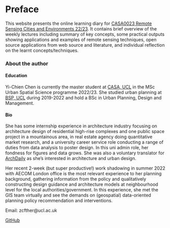 # Preface {.unnumbered}

This website presents the online learning diary for [CASA0023 Remote Sensing Cities and Environments 22/23](https://andrewmaclachlan.github.io/CASA0023/). It contains brief overview of the weekly lectures including summary of key concepts, some practical outputs showing applications and examples of remote sensing techniques, open source applications from web source and literature, and individual reflection on the learnt concepts/techniques.

### About the author

#### Education

Yi-Chien Chen is currently the master student at [CASA, UCL](https://www.ucl.ac.uk/bartlett/casa/bartlett-centre-advanced-spatial-analysis) in the MSc Urban Spatial Science programme 2022/23. She studied urban planning at [BSP, UCL](https://www.ucl.ac.uk/bartlett/planning/bartlett-school-planning) during 2019-2022 and hold a BSc in Urban Planning, Design and Management.

#### Bio

She has some internship experience in architecture industry focusing on architecture design of residential high-rise complexes and one public space project in a mountainous area, in real estate agency doing quantitative market research, and a university career service role conducting a range of duties from data analysis to poster design. In this uni admin role, her fondness for figures and data grows. She was also a voluntary translator for [ArchDaily](https://www.archdaily.com/) as she's interested in architecture and urban design.

Her recent 2-week (but super productive!) work shadowing in summer 2022 with AECOM London office is the most relevant experience to her planning background, gathering information from the policy and qualitatively constructing design guidance and architecture models at neighbourhood level for the local authorities/government. In this experience, she met the GIS team virtually and see the demands on (geospatial) data-oriented planning policy recommendation and interventions.

Email: zcfther\@ucl.ac.uk

[GitHub](https://github.com/yichienchen99)
